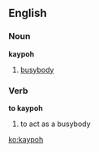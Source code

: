 ==English==

===Noun===
'''kaypoh'''

# {{Singapore}} [[busybody]]

===Verb===
'''to kaypoh'''

# {{Singapore}} to act as a busybody

[[ko:kaypoh]]